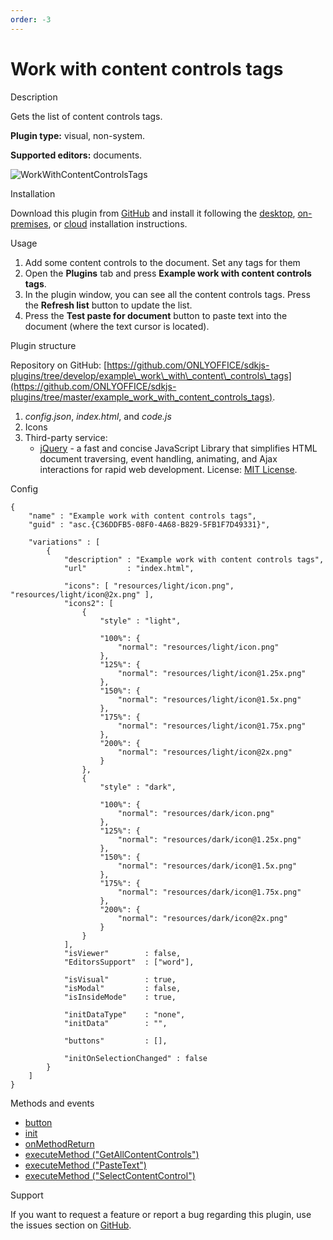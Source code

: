 ```yaml
---
order: -3
---
```

# [](/plugin/example/)Work with content controls tags

Description

Gets the list of content controls tags.

**Plugin type:** visual, non-system.

**Supported editors:** documents.

![WorkWithContentControlsTags](/content/img/plugins/gifs/work-with-content-controls-tags.gif)

Installation

Download this plugin from [GitHub](https://github.com/ONLYOFFICE/sdkjs-plugins/tree/master/example_work_with_content_controls_tags) and install it following the [desktop](/plugin/installation/desktop), [on-premises](/plugin/installation/onpremises), or [cloud](/plugin/installation/cloud) installation instructions.

Usage

1. Add some content controls to the document. Set any tags for them
2. Open the **Plugins** tab and press **Example work with content controls tags**.
3. In the plugin window, you can see all the content controls tags. Press the **Refresh list** button to update the list.
4. Press the **Test paste for document** button to paste text into the document (where the text cursor is located).

Plugin structure

Repository on GitHub: [https://github.com/ONLYOFFICE/sdkjs-plugins/tree/develop/example\_work\_with\_content\_controls\_tags](https://github.com/ONLYOFFICE/sdkjs-plugins/tree/master/example_work_with_content_controls_tags).

1. *config.json*, *index.html*, and *code.js*
2. Icons
3. Third-party service:
   * [jQuery](https://jquery.com) - a fast and concise JavaScript Library that simplifies HTML document traversing, event handling, animating, and Ajax interactions for rapid web development. License: [MIT License](https://github.com/ONLYOFFICE/sdkjs-plugins/blob/master/example_work_with_content_controls_tags/licenses/jQuery.license).

Config

```
{
    "name" : "Example work with content controls tags",
    "guid" : "asc.{C36DDFB5-08F0-4A68-B829-5FB1F7D49331}",

    "variations" : [
        {
            "description" : "Example work with content controls tags",
            "url"         : "index.html",

            "icons": [ "resources/light/icon.png", "resources/light/icon@2x.png" ],
            "icons2": [
                {
                    "style" : "light",
                    
                    "100%": {
                        "normal": "resources/light/icon.png"
                    },
                    "125%": {
                        "normal": "resources/light/icon@1.25x.png"
                    },
                    "150%": {
                        "normal": "resources/light/icon@1.5x.png"
                    },
                    "175%": {
                        "normal": "resources/light/icon@1.75x.png"
                    },
                    "200%": {
                        "normal": "resources/light/icon@2x.png"
                    }
                },
                {
                    "style" : "dark",
                    
                    "100%": {
                        "normal": "resources/dark/icon.png"
                    },
                    "125%": {
                        "normal": "resources/dark/icon@1.25x.png"
                    },
                    "150%": {
                        "normal": "resources/dark/icon@1.5x.png"
                    },
                    "175%": {
                        "normal": "resources/dark/icon@1.75x.png"
                    },
                    "200%": {
                        "normal": "resources/dark/icon@2x.png"
                    }
                }
            ],
            "isViewer"        : false,
            "EditorsSupport"  : ["word"],

            "isVisual"        : true,
            "isModal"         : false,
            "isInsideMode"    : true,

            "initDataType"    : "none",
            "initData"        : "",

            "buttons"         : [],

            "initOnSelectionChanged" : false
        }
    ]
}
```

Methods and events

* [button](/plugin/events/button)
* [init](/plugin/events/init)
* [onMethodReturn](/plugin/events/onmethodreturn)
* [executeMethod ("GetAllContentControls")](/plugin/executemethod/text/getallcontentcontrols)
* [executeMethod ("PasteText")](/plugin/executemethod/common/pastetext)
* [executeMethod ("SelectContentControl")](/plugin/executemethod/text/selectcontentcontrol)

Support

If you want to request a feature or report a bug regarding this plugin, use the issues section on [GitHub](https://github.com/ONLYOFFICE/sdkjs-plugins/issues).
